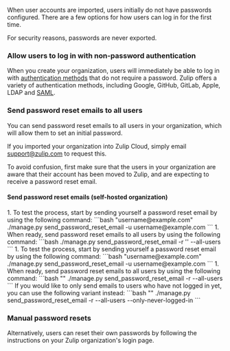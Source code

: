 

When user accounts are imported, users initially do not have passwords
configured. There are a few options for how users can log in for the first time.

<ZulipTip>
  For security reasons, passwords are never exported.
</ZulipTip>

### Allow users to log in with non-password authentication

When you create your organization, users will immediately be able to log in with
[authentication methods](/help/configure-authentication-methods) that do not
require a password. Zulip offers a variety of authentication methods, including
Google, GitHub, GitLab, Apple, LDAP and [SAML](/help/saml-authentication).

### Send password reset emails to all users

You can send password reset emails to all users in your organization, which
will allow them to set an initial password.

If you imported your organization into Zulip Cloud, simply email
[support@zulip.com](mailto:support@zulip.com) to request this.

<ZulipNote>
  To avoid confusion, first make sure that the users in your
  organization are aware that their account has been moved to
  Zulip, and are expecting to receive a password reset email.
</ZulipNote>

#### Send password reset emails (self-hosted organization)

<Tabs>
  <TabItem label="Default subdomain">
    <Steps>
      1. To test the process, start by sending yourself a password reset email by
         using the following command:
         ```bash "username@example.com"
         ./manage.py send_password_reset_email -u username@example.com
         ```
      1. When ready, send password reset emails to all users by
         using the following command:
         ```bash
         ./manage.py send_password_reset_email -r '' --all-users
         ```
    </Steps>
  </TabItem>

  <TabItem label="Custom subdomain">
    <Steps>
      1. To test the process, start by sending yourself a password reset email by
         using the following command:
         ```bash "username@example.com"
         ./manage.py send_password_reset_email -u username@example.com
         ```
      1. When ready, send password reset emails to all users by
         using the following command:
         ```bash "<subdomain>"
         ./manage.py send_password_reset_email -r <subdomain> --all-users
         ```
         If you would like to only send emails to users who have not logged in yet,
         you can use the following variant instead:
         ```bash "<subdomain>"
         ./manage.py send_password_reset_email -r <subdomain> --all-users --only-never-logged-in
         ```
    </Steps>
  </TabItem>
</Tabs>

### Manual password resets

Alternatively, users can reset their own passwords by following the instructions
on your Zulip organization's login page.
